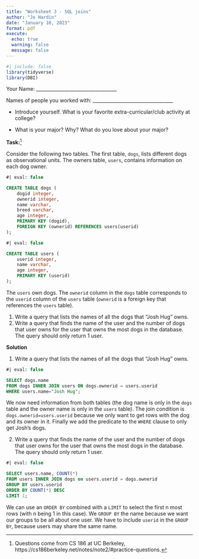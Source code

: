```yaml
---
title: "Worksheet 3 - SQL joins"
author: "Jo Hardin"
date: "January 10, 2023"
format: pdf
execute:
  echo: true
  warning: false
  message: false
---
```


```r
#| include: false
library(tidyverse)
library(DBI)
```



Your Name: \_\_\_\_\_\_\_\_\_\_\_\_\_\_\_\_\_\_\_\_\_\_\_\_\_\_\_\_\_\_\_\_\_\_   


Names of people you worked with:  \_\_\_\_\_\_\_\_\_\_\_\_\_\_\_\_\_\_\_\_\_\_\_\_\_\_\_\_\_\_\_\_\_\_   

* Introduce yourself. What is your favorite extra-curricular/club activity at college?

* What is your major?  Why?  What do you love about your major?


\medskip
\medskip

**Task:**^[Questions come from CS 186 at UC Berkeley, https://cs186berkeley.net/notes/note2/#practice-questions.]

Consider the following two tables.  The first table, `dogs`, lists different dogs as observational units.  The owners table, `users`, contains information on each dog owner.

```sql
#| eval: false

CREATE TABLE dogs (
    dogid integer,
    ownerid integer,
    name varchar,
    breed varchar,
    age integer,
    PRIMARY KEY (dogid),
    FOREIGN KEY (ownerid) REFERENCES users(userid)
);
```



```sql
#| eval: false

CREATE TABLE users (
    userid integer,
    name varchar,
    age integer,
    PRIMARY KEY (userid)
);
```

The `users` own dogs. The `ownerid` column in the `dogs` table corresponds to the `userid` column of the `users` table (`ownerid` is a foreign key that references the `users` table).

1. Write a query that lists the names of all the dogs that "Josh Hug" owns.
2. Write a query that finds the name of the user and the number of dogs that user owns for the user that owns the most dogs in the database. The query should only return 1 user.





\newpage

**Solution**

1. Write a query that lists the names of all the dogs that "Josh Hug" owns.

```sql
#| eval: false

SELECT dogs.name
FROM dogs INNER JOIN users ON dogs.ownerid = users.userid
WHERE users.name="Josh Hug";
```

We now need information from both tables (the dog name is only in the `dogs` table and the owner name is only in the `users` table). The join condition is `dogs.ownerid=users.userid` because we only want to get rows with the dog and its owner in it. Finally we add the predicate to the `WHERE` clause to only get Josh’s dogs.

2. Write a query that finds the name of the user and the number of dogs that user owns for the user that owns the most dogs in the database. The query should only return 1 user.

```sql
#| eval: false

SELECT users.name, COUNT(*)
FROM users INNER JOIN dogs on users.userid = dogs.ownerid
GROUP BY users.userid
ORDER BY COUNT(*) DESC
LIMIT 1;
```

We can use an `ORDER BY` combined with a `LIMIT` to select the first n most rows (with n being 1 in this case). We `GROUP BY` the name because we want our groups to be all about one user. We have to include `userid` in the `GROUP BY`, because users may share the same name.


<!--
3. Now write the same query again, but you can no longer assume that there are no ties.

```sql
#| eval: false

SELECT users.name, COUNT(*)
FROM users INNER JOIN dogs ON users.userid = dogs.ownerid
GROUP BY users.userid, users.name
HAVING COUNT(*) >= all(
    SELECT COUNT(*)
    FROM dogs
    GROUP BY ownerid
);
```

The inner query gets the number of dogs owned by each owner. The owner(s) with the max number of dogs must have a number of dogs that is >= all these rows in order to be the max. We put this condition in the `HAVING` rather than the `WHERE` clause because it pertains to the groups not the individual rows (that is, `HAVING` filters on the results set).

-->


